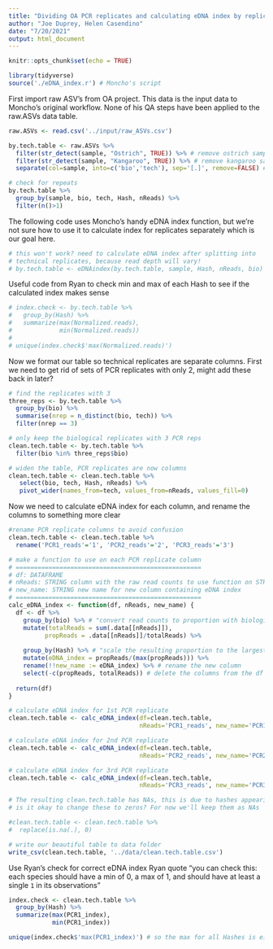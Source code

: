 ```yaml
---
title: "Dividing OA PCR replicates and calculating eDNA index by replicate"
author: "Joe Duprey, Helen Casendino"
date: "7/20/2021"
output: html_document
---
```


```r
knitr::opts_chunk$set(echo = TRUE)
```
```r
library(tidyverse)
source('./eDNA_index.r') # Moncho's script

```

First import raw ASV's from OA project. This data is the input data to Moncho's original workflow. None of his QA steps have been applied to the raw.ASVs data table. 

```r
raw.ASVs <- read.csv('../input/raw_ASVs.csv')

by.tech.table <- raw.ASVs %>%
  filter(str_detect(sample, "Ostrich", TRUE)) %>% # remove ostrich samples
  filter(str_detect(sample, "Kangaroo", TRUE)) %>% # remove kangaroo samples
  separate(col=sample, into=c('bio','tech'), sep='[.]', remove=FALSE) # divide sample into technical and bio reps

# check for repeats 
by.tech.table %>%
  group_by(sample, bio, tech, Hash, nReads) %>%
  filter(n()>1)
```

The following code uses Moncho's handy eDNA index function, but we're not sure how to use it to calculate
index for replicates separately which is our goal here. 

```r
# this won't work? need to calculate eDNA index after splitting into 
# technical replicates, because read depth will vary! 
# by.tech.table <- eDNAindex(by.tech.table, sample, Hash, nReads, bio)

```

Useful code from Ryan to check min and max of each Hash to see if the calculated index makes sense 

```r
# index.check <- by.tech.table %>% 
#   group_by(Hash) %>% 
#   summarize(max(Normalized.reads),
#             min(Normalized.reads))
# 
# unique(index.check$'max(Normalized.reads)')
```

Now we format our table so technical replicates are separate columns. First we need to get rid of sets of PCR replicates with only 2, might add these back in later? 

```r
# find the replicates with 3 
three_reps <- by.tech.table %>%
  group_by(bio) %>%
  summarise(nrep = n_distinct(bio, tech)) %>%
  filter(nrep == 3)

# only keep the biological replicates with 3 PCR reps 
clean.tech.table <- by.tech.table %>%
  filter(bio %in% three_reps$bio)

# widen the table, PCR replicates are now columns 
clean.tech.table <- clean.tech.table %>%  
   select(bio, tech, Hash, nReads) %>%
   pivot_wider(names_from=tech, values_from=nReads, values_fill=0)

```

Now we need to calculate eDNA index for each column, and rename the columns to something more clear

```r
#rename PCR replicate columns to avoid confusion 
clean.tech.table <- clean.tech.table %>%
  rename('PCR1_reads'='1', 'PCR2_reads'='2', 'PCR3_reads'='3')

# make a function to use on each PCR replicate column 
# ===================================================
# df: DATAFRAME
# nReads: STRING column with the raw read counts to use function on STRING 
# new_name: STRING new name for new column containing eDNA index 
# ===================================================
calc_eDNA_index <- function(df, nReads, new_name) { 
  df <- df %>%
    group_by(bio) %>% # "convert read counts to proportion with biological sample" 
    mutate(totalReads = sum(.data[[nReads]]),
          propReads = .data[[nReads]]/totalReads) %>% 
    
    group_by(Hash) %>% # "scale the resulting proportion to the largest observed proportion across samples"
    mutate(eDNA_index = propReads/(max(propReads))) %>%
    rename(!!new_name := eDNA_index) %>% # rename the new column
    select(-c(propReads, totalReads)) # delete the columns from the df that the function uses to calculate index 
    
  return(df)
} 

# calculate eDNA index for 1st PCR replicate 
clean.tech.table <- calc_eDNA_index(df=clean.tech.table,
                                    nReads='PCR1_reads', new_name='PCR1_index')

# calculate eDNA index for 2nd PCR replicate 
clean.tech.table <- calc_eDNA_index(df=clean.tech.table,
                                    nReads='PCR2_reads', new_name='PCR2_index')

# calculate eDNA index for 3rd PCR replicate 
clean.tech.table <- calc_eDNA_index(df=clean.tech.table,
                                    nReads='PCR3_reads', new_name='PCR3_index')

# The resulting clean.tech.table has NAs, this is due to hashes appearing 0 times in some PCR reps? 
# is it okay to change these to zeros? For now we'll keep them as NAs 

#clean.tech.table <- clean.tech.table %>% 
#  replace(is.na(.), 0)

# write our beautiful table to data folder 
write_csv(clean.tech.table, '../data/clean.tech.table.csv')
```

Use Ryan's check for correct eDNA index
Ryan quote "you can check this: each species should have a min of 0, a max of 1, and should have at least a single `1` in its observations" 

```r

index.check <- clean.tech.table %>% 
  group_by(Hash) %>% 
  summarize(max(PCR1_index),
            min(PCR1_index))

unique(index.check$'max(PCR1_index)') # so the max for all Hashes is either NA or 1, which we think makes sense 
```
